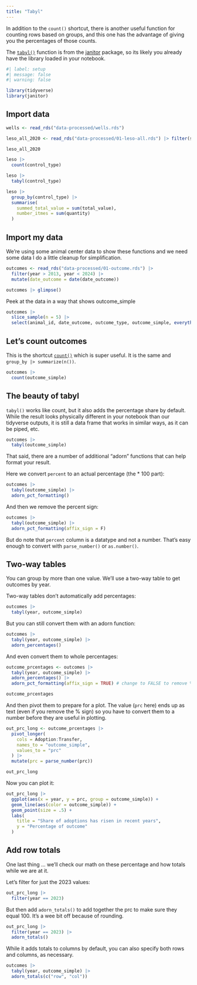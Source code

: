 ```yaml
---
title: "Tabyl"
---
```


In addition to the `count()` shortcut, there is another useful function for counting rows based on groups, and this one has the advantage of giving you the percentages of those counts.

The [`tabyl()`](https://sfirke.github.io/janitor/articles/tabyls.html) function is from the [janitor](https://sfirke.github.io/janitor/index.html) package, so its likely you already have the library loaded in your notebook.


```r
#| label: setup
#| message: false
#| warning: false

library(tidyverse)
library(janitor)
```


## Import data


```r
wells <- read_rds("data-processed/wells.rds")
```


```r
leso_all_2020 <- read_rds("data-processed/01-leso-all.rds") |> filter(ship_date >= "2020-01-01")

leso_all_2020
```


```r
leso |> 
  count(control_type)
```


```r
leso |> 
  tabyl(control_type)
```



```r
leso |> 
  group_by(control_type) |> 
  summarise(
    summed_total_value = sum(total_value),
    number_itmes = sum(quantity)
  )
```

## Import my data

We're using some animal center data to show these functions and we need some data I do a little cleanup for simplification.

```r
outcomes <- read_rds("data-processed/01-outcome.rds") |>
  filter(year > 2013, year < 2024) |> 
  mutate(date_outcome = date(date_outcome))

outcomes |> glimpse()
```

Peek at the data in a way that shows outcome_simple

```r
outcomes |>
  slice_sample(n = 5) |>
  select(animal_id, date_outcome, outcome_type, outcome_simple, everything())
```

## Let's count outcomes

This is the shortcut [`count()`](https://dplyr.tidyverse.org/reference/count.html) which is super useful. It is the same and `group_by |> summarize(n())`.

```r
outcomes |> 
  count(outcome_simple)
```

## The beauty of tabyl

`tabyl()` works like count, but it also adds the percentage share by default. While the result looks physically different in your notebook than our tidyverse outputs, it is still a data frame that works in similar ways, as it can be piped, etc.

```r
outcomes |> 
  tabyl(outcome_simple)
```

That said, there are a number of additional "adorn" functions that can help format your result.

Here we convert `percent` to an actual percentage (the * 100 part):

```r
outcomes |> 
  tabyl(outcome_simple) |> 
  adorn_pct_formatting()
```

And then we remove the percent sign:

```r
outcomes |> 
  tabyl(outcome_simple) |> 
  adorn_pct_formatting(affix_sign = F)
```

But do note that `percent` column is a <chr> datatype and not a number. That's easy enough to convert with `parse_number()` or `as.number()`.

## Two-way tables

You can group by more than one value. We'll use a two-way table to get outcomes by year.

Two-way tables don't automatically add percentages:

```r
outcomes |> 
  tabyl(year, outcome_simple)
```

But you can still convert them with an adorn function:

```r
outcomes |> 
  tabyl(year, outcome_simple) |> 
  adorn_percentages()
```

And even convert them to whole percentages:

```r
outcome_prcentages <- outcomes |> 
  tabyl(year, outcome_simple) |> 
  adorn_percentages() |> 
  adorn_pct_formatting(affix_sign = TRUE) # change to FALSE to remove %

outcome_prcentages
```

And then pivot them to prepare for a plot. The value (`prc` here) ends up as text (even if you remove the % sign) so you have to convert them to a number before they are useful in plotting.

```r
out_prc_long <- outcome_prcentages |> 
  pivot_longer(
    cols = Adoption:Transfer,
    names_to = "outcome_simple",
    values_to = "prc"
  ) |> 
  mutate(prc = parse_number(prc))

out_prc_long
```

Now you can plot it:

```r
out_prc_long |> 
  ggplot(aes(x = year, y = prc, group = outcome_simple)) +
  geom_line(aes(color = outcome_simple)) +
  geom_point(size = .5) +
  labs(
    title = "Share of adoptions has risen in recent years",
    y = "Percentage of outcome"
  )
```

## Add row totals

One last thing ... we'll check our math on these percentage and how totals while we are at it.

Let's filter for just the 2023 values:

```r
out_prc_long |> 
  filter(year == 2023)
```

But then add `adorn_totals()` to add together the prc to make sure they equal 100. It's a wee bit off because of rounding.

```r
out_prc_long |> 
  filter(year == 2023) |> 
  adorn_totals()
```

While it adds totals to columns by default, you can also specify both rows and columns, as necessary.

```r
outcomes |> 
  tabyl(year, outcome_simple) |> 
  adorn_totals(c("row", "col"))
```

